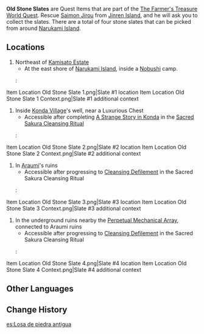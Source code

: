 {{Item Infobox
|id           = 100775
|image        = Item Stone Tablet.png
|type         = Quest Items
|description  = The lines carved into this old stone slate speak silently of the secret of the legendary treasure...
|source1      = On the east shore of [[Narukami Island]], [[Inazuma]]
|source2      = Near a luxurious chest inside [[Konda Village]]'s well, Inazuma
|source3      = In a pile of dirt inside ruins in [[Araumi]], Inazuma
|source4      = Near the northern [[Teleport Waypoint]] of Araumi, behind the shipwreck.
}}
'''Old Stone Slates''' are Quest Items that are part of the [[The Farmer's Treasure]] [[World Quest]]. Rescue [[Saimon Jirou]] from [[Jinren Island]], and he will ask you to collect the slates. There are a total of four stone slates that can be picked from around [[Narukami Island]].

==Locations==
#Northeast of [[Kamisato Estate]]
#*At the east shore of [[Narukami Island]],  inside a [[Nobushi]] camp.
#:<gallery hideaddbutton="true" captionalign="center">
Item Location Old Stone Slate 1.png|Slate #1 location
Item Location Old Stone Slate 1 Context.png|Slate #1 additional context
</gallery>
#Inside [[Konda Village]]'s well, near a Luxurious Chest
#*Accessible after completing [[A Strange Story in Konda]] in the [[Sacred Sakura Cleansing Ritual]]
#:<gallery hideaddbutton="true" captionalign="center">
Item Location Old Stone Slate 2.png|Slate #2 location
Item Location Old Stone Slate 2 Context.png|Slate #2 additional context
</gallery>
#In [[Araumi]]'s ruins
#*Accessible after progressing to [[Cleansing Defilement]] in the Sacred Sakura Cleansing Ritual
#:<gallery hideaddbutton="true" captionalign="center">
Item Location Old Stone Slate 3.png|Slate #3 location
Item Location Old Stone Slate 3 Context.png|Slate #3 additional context
</gallery>
#In the underground ruins nearby the [[Perpetual Mechanical Array]], connected to Araumi ruins
#*Accessible after progressing to [[Cleansing Defilement]] in the Sacred Sakura Cleansing Ritual
#:<gallery hideaddbutton="true" captionalign="center">
Item Location Old Stone Slate 4.png|Slate #4 location
Item Location Old Stone Slate 4 Context.png|Slate #4 additional context
</gallery>

==Other Languages==
{{Other Languages
|default_hidden = 1
|en      = Old Stone Slate
|zhs     = 古老的石板
|zhs_rm  = Gǔlǎo de Shíbǎn
|zht     = 古老的石板
|zht_rm  = Gǔlǎo de Shíbǎn
|ja      = 古い石板
|ja_rm   = Furui Sekiban
|ko      = 오래된 석판
|ko_rm   = Oraedoen Seokpan
|es      = Losa de piedra antigua
|fr      = Ancienne dalle en pierre
|ru      = Древняя каменная плита
|th      = กระดานหินโบราณ
|th_rm   = 
|vi      = Phiến Đá Cổ Xưa
|de      = Antike Steintafel
|id      = Batu Tulis Tua
|pt      = Quadro de Pedra Antiga
}}

==Change History==
{{Change History|2.0}}

[[es:Losa de piedra antigua]]